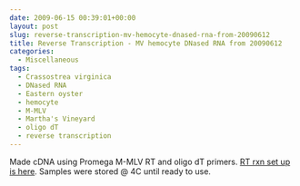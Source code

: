 ```yaml
---
date: 2009-06-15 00:39:01+00:00
layout: post
slug: reverse-transcription-mv-hemocyte-dnased-rna-from-20090612
title: Reverse Transcription - MV hemocyte DNased RNA from 20090612
categories:
  - Miscellaneous
tags:
  - Crassostrea virginica
  - DNased RNA
  - Eastern oyster
  - hemocyte
  - M-MLV
  - Martha's Vineyard
  - oligo dT
  - reverse transcription
---
```


Made cDNA using Promega M-MLV RT and oligo dT primers. [RT rxn set up is here](https://eagle.fish.washington.edu/Arabidopsis/Notebook%20Workup%20Files/20090614-01.jpg). Samples were stored @ 4C until ready to use.
